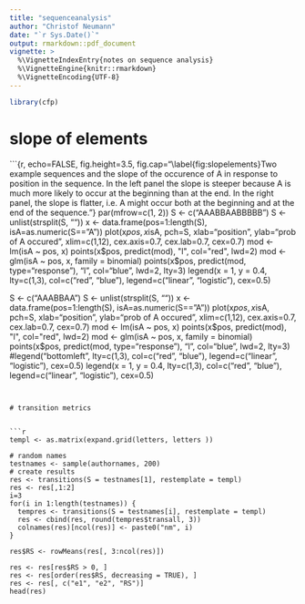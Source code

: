 ```yaml
---
title: "sequenceanalysis"
author: "Christof Neumann"
date: "`r Sys.Date()`"
output: rmarkdown::pdf_document
vignette: >
  %\VignetteIndexEntry{notes on sequence analysis}
  %\VignetteEngine{knitr::rmarkdown}
  %\VignetteEncoding{UTF-8}
---
```


```r
library(cfp)
```

# slope of elements

```{r, echo=FALSE, fig.height=3.5, fig.cap="\\label{fig:slopelements}Two example sequences and the slope of the occurence of A in response to position in the sequence. In the left panel the slope is steeper because A is much more likely to occur at the beginning than at the end. In the right panel, the slope is flatter, i.e. A might occur both at the beginning and at the end of the sequence."}
par(mfrow=c(1, 2))
S <- c("AAABBAABBBBB")
S <- unlist(strsplit(S, ""))
x <- data.frame(pos=1:length(S), isA=as.numeric(S=="A"))
plot(x$pos, x$isA, pch=S, xlab="position", ylab="prob of A occured", xlim=c(1,12), cex.axis=0.7, cex.lab=0.7, cex=0.7)
mod <- lm(isA ~ pos, x)
points(x$pos, predict(mod), "l", col="red", lwd=2)
mod <- glm(isA ~ pos, x, family = binomial)
points(x$pos, predict(mod, type="response"), "l", col="blue", lwd=2, lty=3)
legend(x = 1, y = 0.4, lty=c(1,3), col=c("red", "blue"), legend=c("linear", "logistic"), cex=0.5)

S <- c("AAABBAA")
S <- unlist(strsplit(S, ""))
x <- data.frame(pos=1:length(S), isA=as.numeric(S=="A"))
plot(x$pos, x$isA, pch=S, xlab="position", ylab="prob of A occured", xlim=c(1,12), cex.axis=0.7, cex.lab=0.7, cex=0.7)
mod <- lm(isA ~ pos, x)
points(x$pos, predict(mod), "l", col="red", lwd=2)
mod <- glm(isA ~ pos, x, family = binomial)
points(x$pos, predict(mod, type="response"), "l", col="blue", lwd=2, lty=3)
#legend("bottomleft", lty=c(1,3), col=c("red", "blue"), legend=c("linear", "logistic"), cex=0.5)
legend(x = 1, y = 0.4, lty=c(1,3), col=c("red", "blue"), legend=c("linear", "logistic"), cex=0.5)
```


# transition metrics


```r
templ <- as.matrix(expand.grid(letters, letters ))

# random names
testnames <- sample(authornames, 200)
# create results
res <- transitions(S = testnames[1], restemplate = templ)
res <- res[,1:2]
i=3
for(i in 1:length(testnames)) {
  tempres <- transitions(S = testnames[i], restemplate = templ)
  res <- cbind(res, round(tempres$transall, 3))
  colnames(res)[ncol(res)] <- paste0("nm", i)
}

res$RS <- rowMeans(res[, 3:ncol(res)])

res <- res[res$RS > 0, ]
res <- res[order(res$RS, decreasing = TRUE), ]
res <- res[, c("e1", "e2", "RS")]
head(res)
```









